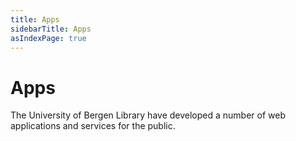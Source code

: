 ```yaml
---
title: Apps
sidebarTitle: Apps
asIndexPage: true
---
```


# Apps

The University of Bergen Library have developed a number of web applications and services for the public.

<Cards>
  <Cards.Card title="Stadnamnportalen" href="./apps/stadnamnportalen" />
  <Cards.Card title="Decriminalizing History" href="./apps/decriminalizing-history" />
  <Cards.Card title="Find SDG research" href="./apps/find-sdg-research" />
  <Cards.Card title="Landslovjubileet" href="./apps/landslovjubileet" />
  <Cards.Card title="Nansen og Bergenserne" href="./apps/nansen-og-bergenserne" />
  <Cards.Card title="Sok og Skriv" href="./apps/sok-og-skriv" />
  <Cards.Card title="More than the humanitarian gaze" href="./apps/humgaze" />
  <Cards.Card title="Termportalen" href="./apps/termportalen" />
</Cards>
